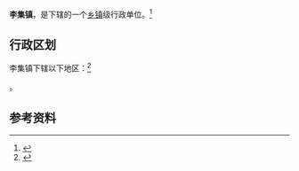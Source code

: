 {{中国乡级行政区|32/03/24/105/000}}

'''李集镇'''，是{{PRC admin/fullname|32/03/24/105/000|3}}下辖的一个[[乡镇|乡镇]]级行政单位。<ref>{{PRC admin/ref sgc|{{PRC admin/parent|32/03/24/105/000}}}}</ref>

== 行政区划 ==

李集镇下辖以下地区：<ref>{{PRC admin/ref sgc|32/03/24/105/000}}</ref>

{{PRC admin/children|32/03/24/105/000}}。

== 参考资料 ==

{{reflist}}

{{行政区划小作品}}
{{PRC admin/navcat|32/03/24/105/000}}